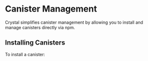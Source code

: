 # Canister Management

Crystal simplifies canister management by allowing you to install and manage canisters directly via npm.

## Installing Canisters

To install a canister:

